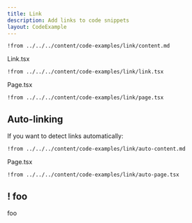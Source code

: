 ```yaml
---
title: Link
description: Add links to code snippets
layout: CodeExample
---
```



<UsageAndPreview>

```mdx page.md
!from ../../../content/code-examples/link/content.md
```

<Preview />

</UsageAndPreview>

Link.tsx

```tsx mark.tsx
!from ../../../content/code-examples/link/link.tsx
```

Page.tsx

```tsx page.tsx
!from ../../../content/code-examples/link/page.tsx
```

## Auto-linking

If you want to detect links automatically:


<UsageAndPreview>

```mdx page.md
!from ../../../content/code-examples/link/auto-content.md
```

<AutoPreview />

</UsageAndPreview>

Page.tsx

```tsx page.tsx
!from ../../../content/code-examples/link/auto-page.tsx
```

## ! foo

foo
